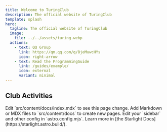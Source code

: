 ```yaml
---
title: Welcome to TuringClub
description: The official website of TuringClub
template: splash
hero:
  tagline: The official website of TuringClub
  image:
    file: ../../assets/turing.webp
  actions:
    - text: QQ Group
      link: https://qm.qq.com/q/8jeMuwcHYs
      icon: right-arrow
    - text: Read the ProgrammingGuide
      link: /guides/example/
      icon: external
      variant: minimal
---
```



## Club Activities

<CardGrid stagger>
	<Card title="Update content" icon="pencil">
		Edit `src/content/docs/index.mdx` to see this page change.
	</Card>
	<Card title="Add new content" icon="add-document">
		Add Markdown or MDX files to `src/content/docs` to create new pages.
	</Card>
	<Card title="Configure your site" icon="setting">
		Edit your `sidebar` and other config in `astro.config.mjs`.
	</Card>
	<Card title="Read the docs" icon="open-book">
		Learn more in [the Starlight Docs](https://starlight.astro.build/).
	</Card>
</CardGrid>
